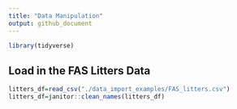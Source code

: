 ```yaml
---
title: "Data Manipulation"
output: github_document
---
```


```r
library(tidyverse)
```


## Load in the FAS Litters Data
```r
litters_df=read_csv("./data_import_examples/FAS_litters.csv")
litters_df=janitor::clean_names(litters_df)
```

